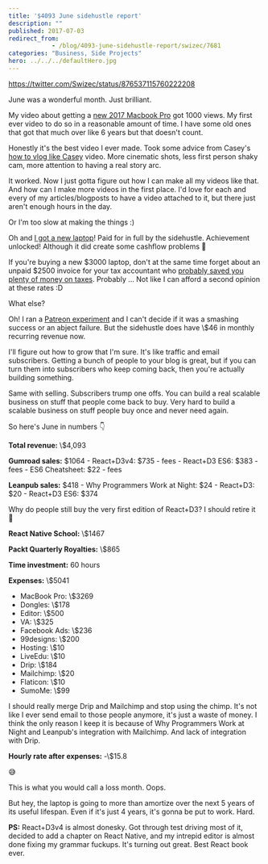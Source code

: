```yaml
---
title: '$4093 June sidehustle report'
description: ""
published: 2017-07-03
redirect_from: 
            - /blog/4093-june-sidehustle-report/swizec/7681
categories: "Business, Side Projects"
hero: ../../../defaultHero.jpg
---
```


<https://twitter.com/Swizec/status/876537115760222208>

June was a wonderful month. Just brilliant.

My video about getting a [new 2017 Macbook Pro](https://www.youtube.com/watch?v=ed2xrQt0Qp4) got 1000 views. My first ever video to do so in a reasonable amount of time. I have some old ones that got that much over like 6 years but that doesn't count.

Honestly it's the best video I ever made. Took some advice from Casey's [how to vlog like Casey](https://www.youtube.com/watch?v=Q980C74SdYQ) video. More cinematic shots, less first person shaky cam, more attention to having a real story arc.

It worked. Now I just gotta figure out how I can make all my videos like that. And how can I make more videos in the first place. I'd love for each and every of my articles/blogposts to have a video attached to it, but there just aren't enough hours in the day.

Or I'm too slow at making the things :)

Oh and [I got a new laptop](https://swizec.com/blog/first-day-new-2017-macbook-pro/swizec/7643)! Paid for in full by the sidehustle. Achievement unlocked! Although it did create some cashflow problems 🤔

If you're buying a new $3000 laptop, don't at the same time forget about an unpaid $2500 invoice for your tax accountant who [probably saved you plenty of money on taxes](https://swizec.com/blog/how-i-got-boned-by-taxes-two-years-in-a-row/swizec/7582). Probably ... Not like I can afford a second opinion at these rates :D

What else?

Oh! I ran a [Patreon experiment](https://swizec.com/blog/initial-results-patreon-experiment/swizec/7666) and I can't decide if it was a smashing success or an abject failure. But the sidehustle does have \\$46 in monthly recurring revenue now.

I'll figure out how to grow that I'm sure. It's like traffic and email subscribers. Getting a bunch of people to your blog is great, but if you can turn them into subscribers who keep coming back, then you're actually building something.

Same with selling. Subscribers trump one offs. You can build a real scalable business on stuff that people come back to buy. Very hard to build a scalable business on stuff people buy once and never need again.

So here's June in numbers 👇

**Total revenue:** \\$4,093

**Gumroad sales:** $1064 - React+D3v4: $735 - fees - React+D3 ES6: $383 - fees - ES6 Cheatsheet: $22 - fees

**Leanpub sales:** $418 - Why Programmers Work at Night: $24 - React+D3: $20 - React+D3 ES6: $374

Why do people still buy the very first edition of React+D3? I should retire it 🤔

**React Native School:** \\$1467

**Packt Quarterly Royalties:** \\$865

**Time investment:** 60 hours

**Expenses:** \\$5041

-   MacBook Pro: \\$3269
-   Dongles: \\$178
-   Editor: \\$500
-   VA: \\$325
-   Facebook Ads: \\$236
-   99designs: \\$200
-   Hosting: \\$10
-   LiveEdu: \\$10
-   Drip: \\$184
-   Mailchimp: \\$20
-   Flaticon: \\$10
-   SumoMe: \\$99

I should really merge Drip and Mailchimp and stop using the chimp. It's not like I ever send email to those people anymore, it's just a waste of money. I think the only reason I keep it is because of Why Programmers Work at Night and Leanpub's integration with Mailchimp. And lack of integration with Drip.

**Hourly rate after expenses:** -\\$15.8

😅

This is what you would call a loss month. Oops.

But hey, the laptop is going to more than amortize over the next 5 years of its useful lifespan. Even if it's just 4 years, it's gonna be put to work. Hard.

**PS:** React+D3v4 is almost donesky. Got through test driving most of it, decided to add a chapter on React Native, and my intrepid editor is almost done fixing my grammar fuckups. It's turning out great. Best React book ever.
